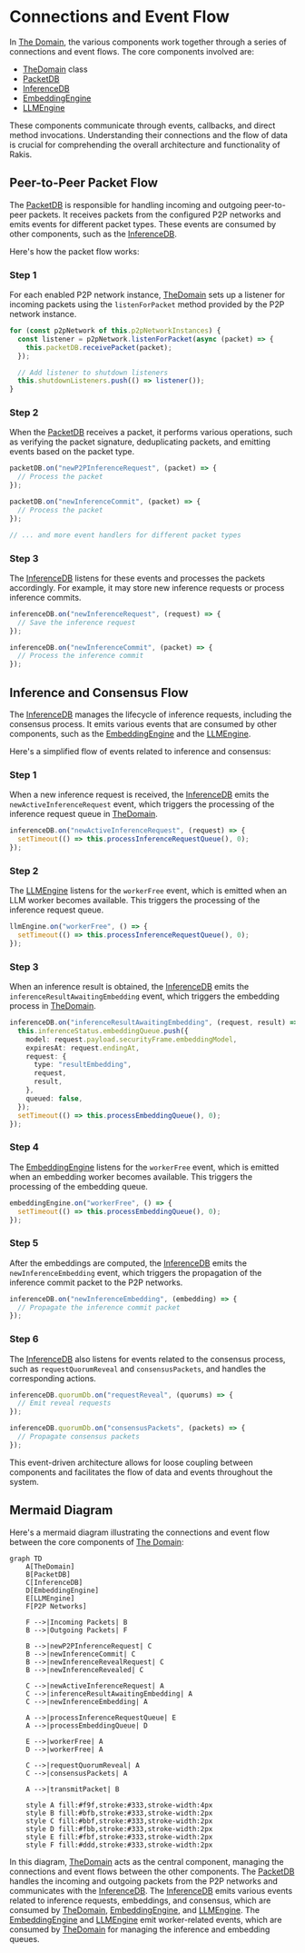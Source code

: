 
# Connections and Event Flow

In [The Domain](/the-domain), the various components work together through a series of connections and event flows. The core components involved are:

- [TheDomain](/the-domain) class
- [PacketDB](/packet-db)
- [InferenceDB](/inference-db)
- [EmbeddingEngine](/embedding-engine)
- [LLMEngine](/llm-engine)

<Callout>
  These components communicate through events, callbacks, and direct method
  invocations. Understanding their connections and the flow of data is crucial
  for comprehending the overall architecture and functionality of Rakis.
</Callout>

## Peer-to-Peer Packet Flow

The [PacketDB](/packet-db) is responsible for handling incoming and outgoing peer-to-peer packets. It receives packets from the configured P2P networks and emits events for different packet types. These events are consumed by other components, such as the [InferenceDB](/inference-db).

Here's how the packet flow works:

<Steps>

### Step 1

For each enabled P2P network instance, [TheDomain](/the-domain) sets up a listener for incoming packets using the `listenForPacket` method provided by the P2P network instance.

```typescript
for (const p2pNetwork of this.p2pNetworkInstances) {
  const listener = p2pNetwork.listenForPacket(async (packet) => {
    this.packetDB.receivePacket(packet);
  });

  // Add listener to shutdown listeners
  this.shutdownListeners.push(() => listener());
}
```

### Step 2

When the [PacketDB](/packet-db) receives a packet, it performs various operations, such as verifying the packet signature, deduplicating packets, and emitting events based on the packet type.

```typescript
packetDB.on("newP2PInferenceRequest", (packet) => {
  // Process the packet
});

packetDB.on("newInferenceCommit", (packet) => {
  // Process the packet
});

// ... and more event handlers for different packet types
```

### Step 3

The [InferenceDB](/inference-db) listens for these events and processes the packets accordingly. For example, it may store new inference requests or process inference commits.

```typescript
inferenceDB.on("newInferenceRequest", (request) => {
  // Save the inference request
});

inferenceDB.on("newInferenceCommit", (packet) => {
  // Process the inference commit
});
```

</Steps>

## Inference and Consensus Flow

The [InferenceDB](/inference-db) manages the lifecycle of inference requests, including the consensus process. It emits various events that are consumed by other components, such as the [EmbeddingEngine](/embedding-engine) and the [LLMEngine](/llm-engine).

Here's a simplified flow of events related to inference and consensus:

<Steps>

### Step 1

When a new inference request is received, the [InferenceDB](/inference-db) emits the `newActiveInferenceRequest` event, which triggers the processing of the inference request queue in [TheDomain](/the-domain).

```typescript
inferenceDB.on("newActiveInferenceRequest", (request) => {
  setTimeout(() => this.processInferenceRequestQueue(), 0);
});
```

### Step 2

The [LLMEngine](/llm-engine) listens for the `workerFree` event, which is emitted when an LLM worker becomes available. This triggers the processing of the inference request queue.

```typescript
llmEngine.on("workerFree", () => {
  setTimeout(() => this.processInferenceRequestQueue(), 0);
});
```

### Step 3

When an inference result is obtained, the [InferenceDB](/inference-db) emits the `inferenceResultAwaitingEmbedding` event, which triggers the embedding process in [TheDomain](/the-domain).

```typescript
inferenceDB.on("inferenceResultAwaitingEmbedding", (request, result) => {
  this.inferenceStatus.embeddingQueue.push({
    model: request.payload.securityFrame.embeddingModel,
    expiresAt: request.endingAt,
    request: {
      type: "resultEmbedding",
      request,
      result,
    },
    queued: false,
  });
  setTimeout(() => this.processEmbeddingQueue(), 0);
});
```

### Step 4

The [EmbeddingEngine](/embedding-engine) listens for the `workerFree` event, which is emitted when an embedding worker becomes available. This triggers the processing of the embedding queue.

```typescript
embeddingEngine.on("workerFree", () => {
  setTimeout(() => this.processEmbeddingQueue(), 0);
});
```

### Step 5

After the embeddings are computed, the [InferenceDB](/inference-db) emits the `newInferenceEmbedding` event, which triggers the propagation of the inference commit packet to the P2P networks.

```typescript
inferenceDB.on("newInferenceEmbedding", (embedding) => {
  // Propagate the inference commit packet
});
```

### Step 6

The [InferenceDB](/inference-db) also listens for events related to the consensus process, such as `requestQuorumReveal` and `consensusPackets`, and handles the corresponding actions.

```typescript
inferenceDB.quorumDb.on("requestReveal", (quorums) => {
  // Emit reveal requests
});

inferenceDB.quorumDb.on("consensusPackets", (packets) => {
  // Propagate consensus packets
});
```

</Steps>

This event-driven architecture allows for loose coupling between components and facilitates the flow of data and events throughout the system.

## Mermaid Diagram

Here's a mermaid diagram illustrating the connections and event flow between the core components of [The Domain](/the-domain):

```mermaid
graph TD
    A[TheDomain]
    B[PacketDB]
    C[InferenceDB]
    D[EmbeddingEngine]
    E[LLMEngine]
    F[P2P Networks]

    F -->|Incoming Packets| B
    B -->|Outgoing Packets| F

    B -->|newP2PInferenceRequest| C
    B -->|newInferenceCommit| C
    B -->|newInferenceRevealRequest| C
    B -->|newInferenceRevealed| C

    C -->|newActiveInferenceRequest| A
    C -->|inferenceResultAwaitingEmbedding| A
    C -->|newInferenceEmbedding| A

    A -->|processInferenceRequestQueue| E
    A -->|processEmbeddingQueue| D

    E -->|workerFree| A
    D -->|workerFree| A

    C -->|requestQuorumReveal| A
    C -->|consensusPackets| A

    A -->|transmitPacket| B

    style A fill:#f9f,stroke:#333,stroke-width:4px
    style B fill:#bfb,stroke:#333,stroke-width:2px
    style C fill:#bbf,stroke:#333,stroke-width:2px
    style D fill:#fbb,stroke:#333,stroke-width:2px
    style E fill:#fbf,stroke:#333,stroke-width:2px
    style F fill:#ddd,stroke:#333,stroke-width:2px
```

In this diagram, [TheDomain](/the-domain) acts as the central component, managing the connections and event flows between the other components. The [PacketDB](/packet-db) handles the incoming and outgoing packets from the P2P networks and communicates with the [InferenceDB](/inference-db). The [InferenceDB](/inference-db) emits various events related to inference requests, embeddings, and consensus, which are consumed by [TheDomain](/the-domain), [EmbeddingEngine](/embedding-engine), and [LLMEngine](/llm-engine). The [EmbeddingEngine](/embedding-engine) and [LLMEngine](/llm-engine) emit worker-related events, which are consumed by [TheDomain](/the-domain) for managing the inference and embedding queues.
